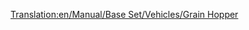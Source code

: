 [[Translation:en/Manual/Base Set/Vehicles/Grain Hopper]]
{{it/Vagoni|Picture=[[File:en/Grainhopper.png]]
|Name=Tramoggia per grano
|NormalCost=€ 2.132
|NormalWeight=19 / 49 t
|NormalCapacity=30 tonnellate di cereali
|MonoCost="
|MonoWeight=19 / 54 t
|MonoCapacity=35 tonnellate di cereali
|MagCost="
|MagWeight=19 / 56 t
|MagCapacity=37 tonnellate di cereali
|Description=Si noti che i carri bestiame e quelli per cereali hanno capacità diverse, quindi compensare opportunamente quando si compone un treno misto da una fattoria.
}}